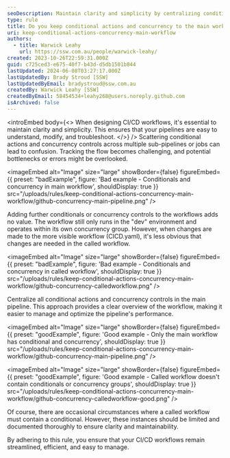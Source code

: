 ```yaml
---
seoDescription: Maintain clarity and simplicity by centralizing conditional actions and concurrency controls in your main CI/CD workflow, ensuring streamlined and efficient pipeline management.
type: rule
title: Do you keep conditional actions and concurrency to the main workflow?
uri: keep-conditional-actions-concurrency-main-workflow
authors:
  - title: Warwick Leahy
    url: https://ssw.com.au/people/warwick-leahy/
created: 2023-10-26T22:59:31.000Z
guid: c725ced3-e675-40f7-b43d-d5db1501b844
lastUpdated: 2024-06-08T03:27:17.000Z
lastUpdatedBy: Brady Stroud [SSW]
lastUpdatedByEmail: bradystroud@ssw.com.au
createdBy: Warwick Leahy [SSW]
createdByEmail: 58454534+leahy268@users.noreply.github.com
isArchived: false
---
```


<introEmbed
  body={<>
When designing CI/CD workflows, it's essential to maintain clarity and simplicity. This ensures that your pipelines are easy to understand, modify, and troubleshoot.
  </>}
/>
Scattering conditional actions and concurrency controls across multiple sub-pipelines or jobs can lead to confusion. Tracking the flow becomes challenging, and potential bottlenecks or errors might be overlooked.

<imageEmbed
  alt="Image"
  size="large"
  showBorder={false}
  figureEmbed={{
    preset: "badExample",
    figure: 'Bad example - Conditionals and concurrency in main workflow',
    shouldDisplay: true
  }}
  src="/uploads/rules/keep-conditional-actions-concurrency-main-workflow/github-concurrency-main-pipeline.png"
/>

Adding further conditionals or concurrency controls to the workflows adds no value. The workflow still only runs in the "dev" environment and operates within its own concurrency group. However, when changes are made to the more visible workflow (CICD.yaml), it's less obvious that changes are needed in the called workflow.

<imageEmbed
  alt="Image"
  size="large"
  showBorder={false}
  figureEmbed={{
    preset: "badExample",
    figure: 'Bad example - Conditionals and concurrency in called workflow',
    shouldDisplay: true
  }}
  src="/uploads/rules/keep-conditional-actions-concurrency-main-workflow/github-concurrency-calledworkflow.png"
/>

Centralize all conditional actions and concurrency controls in the main pipeline. This approach provides a clear overview of the workflow, making it easier to manage and optimize the pipeline's performance.

<imageEmbed
  alt="Image"
  size="large"
  showBorder={false}
  figureEmbed={{
    preset: "goodExample",
    figure: 'Good example - Only the main workflow has conditional and concurrency',
    shouldDisplay: true
  }}
  src="/uploads/rules/keep-conditional-actions-concurrency-main-workflow/github-concurrency-main-pipeline.png"
/>

<imageEmbed
  alt="Image"
  size="large"
  showBorder={false}
  figureEmbed={{
    preset: "goodExample",
    figure: 'Good example - Called workflow doesn\'t contain conditionals or concurrency groups',
    shouldDisplay: true
  }}
  src="/uploads/rules/keep-conditional-actions-concurrency-main-workflow/github-concurrency-calledworkflow-good.png"
/>

Of course, there are occasional circumstances where a called workflow must contain a conditional. However, these instances should be limited and documented thoroughly to ensure clarity and maintainability.

By adhering to this rule, you ensure that your CI/CD workflows remain streamlined, efficient, and easy to manage.
